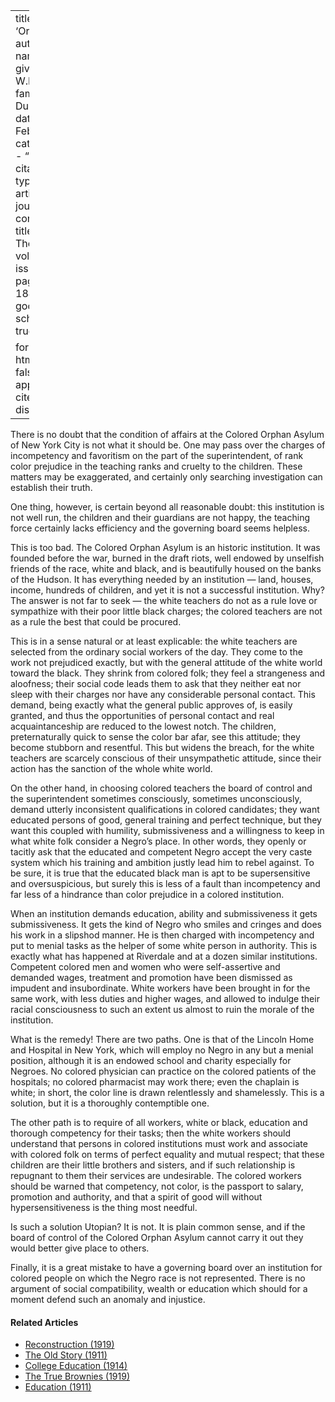 
---
title: 'Orphans'
author:
  - name:
      given: W.E.B.
      family: Du Bois
date: Feb. 1913
categories: 
  - ""
citation: 
  type: article-journal
  container-title: The Crisis
  volume: 6
  issue: 4
  page: 184--186
google-scholar: true

format:
  html:
    toc: false
    appendix-cite-as: display
---


There is no doubt that the condition of affairs at the Colored Orphan Asylum of New York City is not what it should be. One may pass over the charges of incompetency and favoritism on the part of the superintendent, of rank color prejudice in the teaching ranks and cruelty to the children. These matters may be exaggerated, and certainly only searching investigation can establish their truth.

One thing, however, is certain beyond all reasonable doubt: this institution is not well run, the children and their guardians are not happy, the teaching force certainly lacks efficiency and the governing board seems helpless.

This is too bad. The Colored Orphan Asylum is an historic institution. It was founded before the war, burned in the draft riots, well endowed by unselfish friends of the race, white and black, and is beautifully housed on the banks of the Hudson. It has everything needed by an institution --- land, houses, income, hundreds of children, and yet it is not a successful institution. Why? The answer is not far to seek --- the white teachers do not as a rule love or sympathize with their poor little black charges; the colored teachers are not as a rule the best that could be procured.

This is in a sense natural or at least explicable: the white teachers are selected from the ordinary social workers of the day. They come to the work not prejudiced exactly, but with the general attitude of the white world toward the black. They shrink from colored folk; they feel a strangeness and aloofness; their social code leads them to ask that they neither eat nor sleep with their charges nor have any considerable personal contact. This demand, being exactly what the general public approves of, is easily granted, and thus the opportunities of personal contact and real acquaintanceship are reduced to the lowest notch. The children, preternaturally quick to sense the color bar afar, see this attitude; they become stubborn and resentful. This but widens the breach, for the white teachers are scarcely conscious of their unsympathetic attitude, since their action has the sanction of the whole white world.

On the other hand, in choosing colored teachers the board of control and the superintendent sometimes consciously, sometimes unconsciously, demand utterly inconsistent qualifications in colored candidates; they want educated persons of good, general training and perfect technique, but they want this coupled with humility, submissiveness and a willingness to keep in what white folk consider a Negro's place. In other words, they openly or tacitly ask that the educated and competent Negro accept the very caste system which his training and ambition justly lead him to rebel against. To be sure, it is true that the educated black man is apt to be supersensitive and oversuspicious, but surely this is less of a fault than incompetency and far less of a hindrance than color prejudice in a colored institution.

When an institution demands education, ability and submissiveness it gets submissiveness. It gets the kind of Negro who smiles and cringes and does his work in a slipshod manner. He is then charged with incompetency and put to menial tasks as the helper of some white person in authority. This is exactly what has happened at Riverdale and at a dozen similar institutions. Competent colored men and women who were self-assertive and demanded wages, treatment and promotion have been dismissed as impudent and insubordinate. White workers have been brought in for the same work, with less duties and higher wages, and allowed to indulge their racial consciousness to such an extent us almost to ruin the morale of the institution.

What is the remedy! There are two paths. One is that of the Lincoln Home and Hospital in New York, which will employ no Negro in any but a menial position, although it is an endowed school and charity especially for Negroes. No colored physician can practice on the colored patients of the hospitals; no colored pharmacist may work there; even the chaplain is white; in short, the color line is drawn relentlessly and shamelessly. This is a solution, but it is a thoroughly contemptible one.

The other path is to require of all workers, white or black, education and thorough competency for their tasks; then the white workers should understand that persons in colored institutions must work and associate with colored folk on terms of perfect equality and mutual respect; that these children are their little brothers and sisters, and if such relationship is repugnant to them their services are undesirable. The colored workers should be warned that competency, not color, is the passport to salary, promotion and authority, and that a spirit of good will without hypersensitiveness is the thing most needful.

Is such a solution Utopian? It is not. It is plain common sense, and if the board of control of the Colored Orphan Asylum cannot carry it out they would better give place to others.

Finally, it is a great mistake to have a governing board over an institution for colored people on which the Negro race is not represented. There is no argument of social compatibility, wealth or education which should for a moment defend such an anomaly and injustice.

<!-- Similar articles start here -->
<div  class="clear-wrap"></div>

#### Related Articles

* [Reconstruction (1919)](/Volumes/18/03/reconstruction.html)
* [The Old Story (1911)](/Volumes/01/03/old_story.html)
* [College Education (1914)](/Volumes/08/03/college_education.html)
* [The True Brownies (1919)](/Volumes/18/06/true_brownies.html)
* [Education (1911)](/Volumes/01/04/education.html)

<!-- Similar articles end here -->